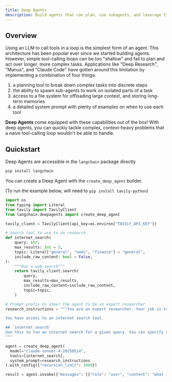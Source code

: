 ```yaml
---
title: Deep Agents
description: Build agents that can plan, use subagents, and leverage file systems for complex tasks
---
```


## Overview

Using an LLM to call tools in a loop is the simplest form of an agent. This architecture has been popular ever since we started building agents. However, simple tool-calling loops can be too "shallow" and fail to plan and act over longer, more complex tasks. Applications like "Deep Research", "Manus", and "Claude Code" have gotten around this limitation by implementing a combination of four things:

1. a planning tool to break down complex tasks into discrete steps
2. the ability to spawn sub-agents to work on isolated parts of a task
3. access to a file system for offloading large context, and storing long-term memories
4. a detailed system prompt with plenty of examples on when to use each tool

**Deep Agents** come equipped with these capabilities out of the box! With deep agents, you can quickly tackle complex, context-heavy problems that a naive tool-calling loop wouldn't be able to handle.

## Quickstart

Deep Agents are accessible in the `langchain` package directly

```bash
pip install langchain
```

You can create a Deep Agent with the `create_deep_agent` builder.

(To run the example below, will need to `pip install tavily-python`)

```python
import os
from typing import Literal
from tavily import TavilyClient
from langchain.deepagents import create_deep_agent

tavily_client = TavilyClient(api_key=os.environ["TAVILY_API_KEY"])

# Search tool to use to do research
def internet_search(
    query: str,
    max_results: int = 5,
    topic: Literal["general", "news", "finance"] = "general",
    include_raw_content: bool = False,
):
    """Run a web search"""
    return tavily_client.search(
        query,
        max_results=max_results,
        include_raw_content=include_raw_content,
        topic=topic,
    )

# Prompt prefix to steer the agent to be an expert researcher
research_instructions = """You are an expert researcher. Your job is to conduct thorough research, and then write a polished report.

You have access to an internet search tool.

## `internet_search`
Use this to run an internet search for a given query. You can specify the number of results, the topic, and whether raw content should be included.
"""

agent = create_deep_agent(
  model="claude-sonnet-4-20250514",
  tools=[internet_search],
  system_prompt=research_instructions
).with_config({"recursion_limit": 1000})

result = agent.invoke({"messages": [{"role": "user", "content": "what is langgraph?"}]})
```

